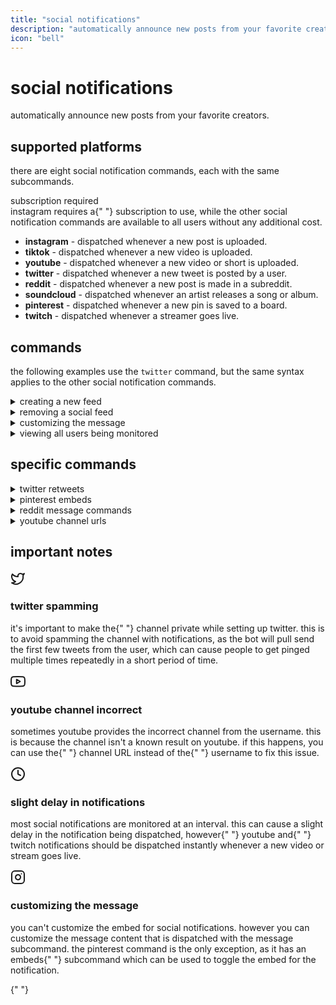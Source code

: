 ```yaml
---
title: "social notifications"
description: "automatically announce new posts from your favorite creators"
icon: "bell"
---
```


# social notifications

automatically announce new posts from your favorite creators.

## supported platforms

there are eight social notification commands, each with the same subcommands.

<div className="block space-y-4">
  <div className="border border-border rounded-lg overflow-hidden">
    <div className="bg-muted p-4">
      <span className="font-semibold text-primary">subscription required</span>
    </div>
    <div className="p-4 border-t border-border">
      <span className="text-sm font-semibold">
        <span className="text-primary">instagram</span> requires a{" "}
        <span className="text-accent">subscription</span> to use, while the
        other social notification commands are available to all users without
        any additional cost.
      </span>
    </div>
  </div>
</div>

- **instagram** - dispatched whenever a new post is uploaded.
- **tiktok** - dispatched whenever a new video is uploaded.
- **youtube** - dispatched whenever a new video or short is uploaded.
- **twitter** - dispatched whenever a new tweet is posted by a user.
- **reddit** - dispatched whenever a new post is made in a subreddit.
- **soundcloud** - dispatched whenever an artist releases a song or album.
- **pinterest** - dispatched whenever a new pin is saved to a board.
- **twitch** - dispatched whenever a streamer goes live.

## commands

the following examples use the `twitter` command, but the same syntax applies to the other social notification commands.

<details>
<summary>creating a new feed</summary>

```
,twitter add <channel> <username>
```

for youtube, use a channel url instead of a username:

```
,youtube add <channel> <channel_url>
```

for reddit, specify whether you're following a subreddit or user:

```
,reddit follow subreddit <channel> <subreddit>
,reddit follow user <channel> <username>
```

</details>

<details>
<summary>removing a social feed</summary>

use the `remove` subcommand to no longer receive notifications for a specific user.

<div className="border border-border rounded-lg overflow-hidden my-4">
  <div className="flex items-center justify-between bg-muted px-4 py-2">
    <span className="text-xs text-muted-foreground">syntax</span>
    <span className="text-xs text-muted-foreground">example</span>
  </div>
  <div className="p-4 border-t border-border">
    <code>
      ,twitter remove <span className="text-accent">(channel)</span>{" "}
      <span className="text-primary">(username)</span>
    </code>
  </div>
</div>

for reddit:

```
,reddit unfollow subreddit <channel> <subreddit>
,reddit unfollow user <channel> <username>
```

</details>

<details>
<summary>customizing the message</summary>

use the `message` subcommand to customize the message content that is displayed when a social notification is dispatched.

<div className="border border-border rounded-lg overflow-hidden my-4">
  <div className="flex items-center justify-between bg-muted px-4 py-2">
    <span className="text-xs text-muted-foreground">syntax</span>
  </div>
  <div className="p-4 border-t border-border">
    <code>
      ,twitter message <span className="text-primary">(username)</span>{" "}
      <span className="text-accent">(message)</span> [--pingable on|off]
    </code>
  </div>
</div>

this command is usually used to ping a role or user. in order for the message to actually notify the role or user, you must include the `--pingable on` flag in the command.

available placeholders vary by platform:

- **twitter**: `{username}`, `{text}`, `{url}`, `{retweets}`, `{likes}`, `{replies}`
- **instagram**: `{username}`, `{caption}`, `{url}`
- **youtube**: `{channel}`, `{title}`, `{description}`, `{url}`
- **tiktok**: `{username}`, `{description}`, `{url}`
- **pinterest**: `{username}`, `{description}`, `{url}`
- **soundcloud**: `{username}`, `{title}`, `{description}`, `{url}`, `{duration}`
- **twitch**: `{username}`, `{title}`, `{game}`, `{url}`, `{viewers}`
- **reddit**: `{subreddit}`, `{username}`, `{title}`, `{content}`, `{url}`, `{score}`, `{comments}`
</details>

<details>
<summary>viewing all users being monitored</summary>

use the `list` subcommand to view all users being monitored.

<div className="border border-border rounded-lg overflow-hidden my-4">
  <div className="p-4">
    <code>,twitter list</code>
  </div>
</div>
</details>

## specific commands

<details>
<summary>twitter retweets</summary>

by default, enovuh will send notifications for all tweets from an account. you can customize this with the mode command:

```
,twitter mode <username> <mode>
```

available modes:

- `all` - all tweets, retweets, and replies
- `tweets` - only original tweets
- `retweets` - only retweets
- `replies` - only replies
- `media` - only tweets containing media
- `tweets+media` - original tweets and media tweets
</details>

<details>
<summary>pinterest embeds</summary>

control whether pinterest notifications include rich embeds:

```
,pinterest embeds <on/off>
```

this setting applies to all pinterest notifications in your server.

</details>

<details>
<summary>reddit message commands</summary>

reddit has separate message commands for subreddits and users:

```
,reddit message subreddit <subreddit> <message>
,reddit message user <username> <message>
```

to view these messages:

```
,reddit message view_subreddit <subreddit>
,reddit message view_user <username>
```

</details>

<details>
<summary>youtube channel urls</summary>

when adding a youtube channel, you can use any format of youtube url:

- channel urls: `youtube.com/c/ChannelName`
- user urls: `youtube.com/user/Username`
- custom urls: `youtube.com/@ChannelName`
</details>

## important notes

<div className="flex items-start space-x-4 my-4">
  <svg
    xmlns="http://www.w3.org/2000/svg"
    width="24"
    height="24"
    viewBox="0 0 24 24"
    fill="none"
    stroke="currentColor"
    stroke-width="2"
    stroke-linecap="round"
    stroke-linejoin="round"
    className="text-twitter"
  >
    <path d="M22 4s-.7 2.1-2 3.4c1.6 10-9.4 17.3-18 11.6 2.2.1 4.4-.6 6-2C3 15.5.5 9.6 3 5c2.2 2.6 5.6 4.1 9 4-.9-4.2 4-6.6 7-3.8 1.1 0 3-1.2 3-1.2z"></path>
  </svg>
  <div>
    <h3 className="font-bold text-twitter">twitter spamming</h3>
    <p className="text-sm">
      it's important to make the{" "}
      <span className="font-mono">channel private</span> while setting up
      twitter. this is to avoid spamming the channel with notifications, as the
      bot will pull send the first few tweets from the user, which can cause
      people to get pinged multiple times repeatedly in a short period of time.
    </p>
  </div>
</div>

<div className="flex items-start space-x-4 my-4">
  <svg
    xmlns="http://www.w3.org/2000/svg"
    width="24"
    height="24"
    viewBox="0 0 24 24"
    fill="none"
    stroke="currentColor"
    stroke-width="2"
    stroke-linecap="round"
    stroke-linejoin="round"
    className="text-youtube"
  >
    <path d="M22.54 6.42a2.78 2.78 0 0 0-1.94-2C18.88 4 12 4 12 4s-6.88 0-8.6.46a2.78 2.78 0 0 0-1.94 2A29 29 0 0 0 1 11.75a29 29 0 0 0 .46 5.33A2.78 2.78 0 0 0 3.4 19c1.72.46 8.6.46 8.6.46s6.88 0 8.6-.46a2.78 2.78 0 0 0 1.94-2 29 29 0 0 0 .46-5.25 29 29 0 0 0-.46-5.33z"></path>
    <polygon points="9.75 15.02 15.5 11.75 9.75 8.48 9.75 15.02"></polygon>
  </svg>
  <div>
    <h3 className="font-bold text-youtube">youtube channel incorrect</h3>
    <p className="text-sm">
      sometimes <span className="font-mono">youtube</span> provides the
      incorrect channel from the username. this is because the channel isn't a
      known result on youtube. if this happens, you can use the{" "}
      <span className="font-mono">channel URL</span> instead of the{" "}
      <span className="font-mono">username</span> to fix this issue.
    </p>
  </div>
</div>

<div className="flex items-start space-x-4 my-4">
  <svg
    xmlns="http://www.w3.org/2000/svg"
    width="24"
    height="24"
    viewBox="0 0 24 24"
    fill="none"
    stroke="currentColor"
    stroke-width="2"
    stroke-linecap="round"
    stroke-linejoin="round"
  >
    <circle cx="12" cy="12" r="10"></circle>
    <polyline points="12 6 12 12 16 14"></polyline>
  </svg>
  <div>
    <h3 className="font-bold">slight delay in notifications</h3>
    <p className="text-sm">
      most social notifications are monitored at an interval. this can cause a
      slight delay in the notification being dispatched, however{" "}
      <span className="font-mono">youtube</span> and{" "}
      <span className="font-mono">twitch</span> notifications should be
      dispatched instantly whenever a new video or stream goes live.
    </p>
  </div>
</div>

<div className="flex items-start space-x-4 my-4">
  <svg
    xmlns="http://www.w3.org/2000/svg"
    width="24"
    height="24"
    viewBox="0 0 24 24"
    fill="none"
    stroke="currentColor"
    stroke-width="2"
    stroke-linecap="round"
    stroke-linejoin="round"
  >
    <rect x="2" y="2" width="20" height="20" rx="5" ry="5"></rect>
    <path d="M16 11.37A4 4 0 1 1 12.63 8 4 4 0 0 1 16 11.37z"></path>
    <line x1="17.5" y1="6.5" x2="17.51" y2="6.5"></line>
  </svg>
  <div>
    <h3 className="font-bold">customizing the message</h3>
    <p className="text-sm">
      you can't customize the embed for social notifications. however you can
      customize the <span className="font-mono">message content</span> that is
      dispatched with the <span className="font-mono">message</span> subcommand.
      the <span className="font-mono">pinterest</span> command is the only
      exception, as it has an <span className="font-mono">embeds</span>{" "}
      subcommand which can be used to toggle the embed for the notification.
    </p>
  </div>
</div>{" "}
